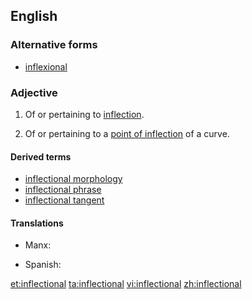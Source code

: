 ==English==

===Alternative forms===
* [[inflexional]]

===Adjective===
{{en-adj}}

# Of or pertaining to [[inflection]].
# {{mathematics}} Of or pertaining to a [[point of inflection]] of a curve.

====Derived terms====
* [[inflectional morphology]]
* [[inflectional phrase]]
* [[inflectional tangent]]

====Translations====
{{trans-top}}
* Manx: {{t-|gv|yn-filleydagh}}
{{trans-mid}}
* Spanish: {{t|es|flectivo}}
{{trans-bottom}}

[[et:inflectional]]
[[ta:inflectional]]
[[vi:inflectional]]
[[zh:inflectional]]